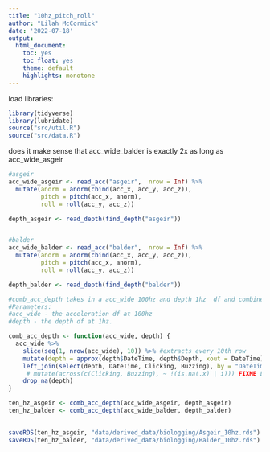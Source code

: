 ```yaml
---
title: "10hz_pitch_roll"
author: "Lilah McCormick"
date: '2022-07-18'
output: 
  html_document:
    toc: yes
    toc_float: yes 
    theme: default 
    highlights: monotone
---
```

load libraries: 
```r
library(tidyverse)
library(lubridate)
source("src/util.R")
source("src/data.R")
```

does it make sense that acc_wide_balder is exactly 2x as long as acc_wide_asgeir
```r
#asgeir
acc_wide_asgeir <- read_acc("asgeir",  nrow = Inf) %>% 
  mutate(anorm = anorm(cbind(acc_x, acc_y, acc_z)),
         pitch = pitch(acc_x, anorm),
         roll = roll(acc_y, acc_z))

depth_asgeir <- read_depth(find_depth("asgeir"))   


#balder
acc_wide_balder <- read_acc("balder",  nrow = Inf) %>% 
  mutate(anorm = anorm(cbind(acc_x, acc_y, acc_z)),
         pitch = pitch(acc_x, anorm),
         roll = roll(acc_y, acc_z))

depth_balder <- read_depth(find_depth("balder"))
```

```r

#comb_acc_depth takes in a acc_wide 100hz and depth 1hz  df and combines them to create a 10hz df. 
#Parameters: 
#acc_wide - the acceleration df at 100hz
#depth - the depth df at 1hz. 

comb_acc_depth <- function(acc_wide, depth) {
  acc_wide %>% 
    slice(seq(1, nrow(acc_wide), 10)) %>% #extracts every 10th row
    mutate(depth = approx(depth$DateTime, depth$Depth, xout = DateTime)$y) %>% 
    left_join(select(depth, DateTime, Clicking, Buzzing), by = "DateTime") %>% 
     # mutate(across(c(Clicking, Buzzing), ~ !(is.na(.x) | i))) FIXME LATER
    drop_na(depth)
}

ten_hz_asgeir <- comb_acc_depth(acc_wide_asgeir, depth_asgeir)
ten_hz_balder <- comb_acc_depth(acc_wide_balder, depth_balder)
                                
```

```r
saveRDS(ten_hz_asgeir, "data/derived_data/biologging/Asgeir_10hz.rds")
saveRDS(ten_hz_balder, "data/derived_data/biologging/Balder_10hz.rds")
```


